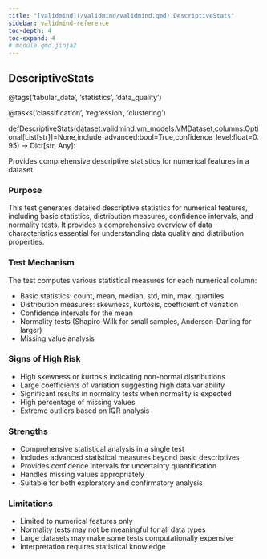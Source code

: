 ```yaml
---
title: "[validmind](/validmind/validmind.qmd).DescriptiveStats"
sidebar: validmind-reference
toc-depth: 4
toc-expand: 4
# module.qmd.jinja2
---
```


<!-- function.qmd.jinja2 -->

## DescriptiveStats<span class="suffix"></span>

<!-- signatures.jinja2 -->

::: {.signature}

<span class="decorators"><span class="decorator">@<span class="n">tags(<span class="s">'tabular_data'</span>, <span class="s">'statistics'</span>, <span class="s">'data_quality'</span>)</span></span>

<span class="decorator">@<span class="n">tasks(<span class="s">'classification'</span>, <span class="s">'regression'</span>, <span class="s">'clustering'</span>)</span></span> </span>

<span class="kw">def</span><span class="name">DescriptiveStats</span>(<span class="params"><span class="n">dataset</span><span class="p">:</span><a href="/validmind/validmind/vm_models.qmd#vmdataset">validmind.vm_models.VMDataset</a><span class="muted">,</span></span><span class="params"><span class="n">columns</span><span class="p">:</span><span class="n">Optional</span><span class="p">\[</span><span class="n">List</span><span class="p">\[</span><span class="nb">str</span><span class="p">\]</span><span class="p">\]</span><span class="o">=</span><span class="kc">None</span><span class="muted">,</span></span><span class="params"><span class="n">include_advanced</span><span class="p">:</span><span class="nb">bool</span><span class="o">=</span><span class="kc">True</span><span class="muted">,</span></span><span class="params"><span class="n">confidence_level</span><span class="p">:</span><span class="nb">float</span><span class="o">=</span><span class="kc">0.95</span></span>)<span class="p"> → </span><span class="return-annotation"><span class="n">Dict</span><span class="p">\[</span><span class="nb">str</span><span class="p">, </span><span class="n">Any</span><span class="p">\]</span></span>:

:::

<!-- docstring.jinja2 -->

Provides comprehensive descriptive statistics for numerical features in a dataset.

### Purpose

This test generates detailed descriptive statistics for numerical features, including basic statistics, distribution measures, confidence intervals, and normality tests. It provides a comprehensive overview of data characteristics essential for understanding data quality and distribution properties.

### Test Mechanism

The test computes various statistical measures for each numerical column:

- Basic statistics: count, mean, median, std, min, max, quartiles
- Distribution measures: skewness, kurtosis, coefficient of variation
- Confidence intervals for the mean
- Normality tests (Shapiro-Wilk for small samples, Anderson-Darling for larger)
- Missing value analysis

### Signs of High Risk

- High skewness or kurtosis indicating non-normal distributions
- Large coefficients of variation suggesting high data variability
- Significant results in normality tests when normality is expected
- High percentage of missing values
- Extreme outliers based on IQR analysis

### Strengths

- Comprehensive statistical analysis in a single test
- Includes advanced statistical measures beyond basic descriptives
- Provides confidence intervals for uncertainty quantification
- Handles missing values appropriately
- Suitable for both exploratory and confirmatory analysis

### Limitations

- Limited to numerical features only
- Normality tests may not be meaningful for all data types
- Large datasets may make some tests computationally expensive
- Interpretation requires statistical knowledge
